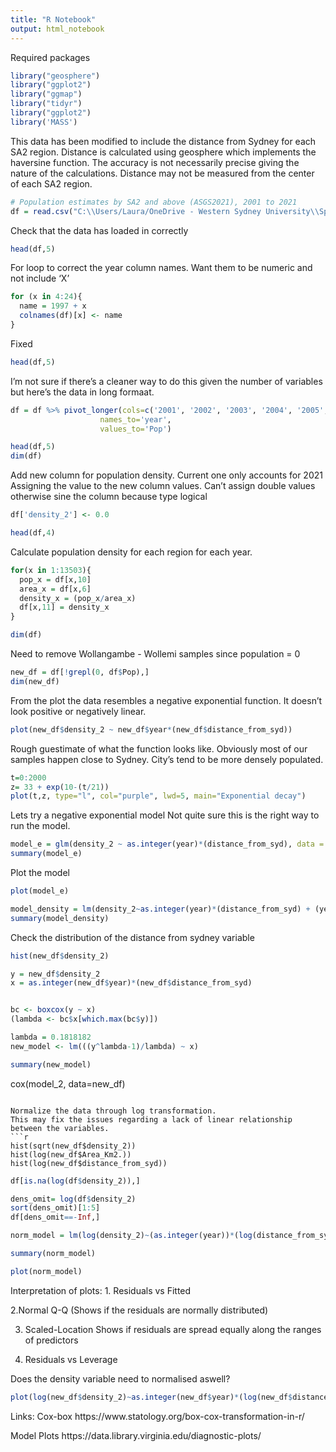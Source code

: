 ```yaml
---
title: "R Notebook"
output: html_notebook
---
```




Required packages
```r
library("geosphere")
library("ggplot2")
library("ggmap")
library("tidyr")
library("ggplot2")
library('MASS')
```


This data has been modified to include the distance from Sydney for each SA2 region. 
Distance is calculated using geosphere which implements the haversine function. 
The accuracy is not necessarily precise giving the nature of the calculations. 
Distance may not be measured from the center of each SA2 region.
```r
# Population estimates by SA2 and above (ASGS2021), 2001 to 2021
df = read.csv("C:\\Users/Laura/OneDrive - Western Sydney University\\Spring 2022\\Mathematics Project\\Data Sets Modified\\Population_done.csv")
```

Check that the data has loaded in correctly 
```r
head(df,5)
```


For loop to correct the year column names. Want them to be numeric and not include 'X'
```r
for (x in 4:24){
  name = 1997 + x
  colnames(df)[x] <- name
}
```

Fixed
```r
head(df,5)
```

I'm not sure if there's a cleaner way to do this given the number of variables 
but here's the data in long formaat.
```r
df = df %>% pivot_longer(cols=c('2001', '2002', '2003', '2004', '2005', '2006', '2007', '2008', '2009', '2010',  '2011', '2012', '2013', '2014', '2015', '2016', '2017', '2018', '2019', '2020', '2021'),
                    names_to='year',
                    values_to='Pop')
```

```r
head(df,5)
dim(df)
```

Add new column for population density. Current one only accounts for 2021
Assigning the value to the new column values. Can't assign double values otherwise sine the column 
because type logical
```r
df['density_2'] <- 0.0
```


```r
head(df,4)
```

Calculate population density for each region for each year.
```r
for(x in 1:13503){
  pop_x = df[x,10]
  area_x = df[x,6]
  density_x = (pop_x/area_x)
  df[x,11] = density_x
}
```

```r
dim(df)
```


Need to remove Wollangambe - Wollemi samples since population = 0	
```r
new_df = df[!grepl(0, df$Pop),]
dim(new_df)
```

From the plot the data resembles a negative exponential function. 
It doesn't look positive or negatively linear. 
```r
plot(new_df$density_2 ~ new_df$year*(new_df$distance_from_syd))

```

Rough guestimate of what the function looks like.
Obviously most of our samples happen close to Sydney. City's tend to be more densely populated.
```r
t=0:2000
z= 33 + exp(10-(t/21))
plot(t,z, type="l", col="purple", lwd=5, main="Exponential decay")
```
Lets try a negative exponential model
Not quite sure this is the right way to run the model. 
```r
model_e = glm(density_2 ~ as.integer(year)*(distance_from_syd), data = new_df)
summary(model_e)
```



Plot the model
```r
plot(model_e)
```




```r
model_density = lm(density_2~as.integer(year)*(distance_from_syd) + (year=='2020')*(distance_from_syd), data = new_df)
summary(model_density)
```

Check the distribution of the distance from sydney variable 
```r
hist(new_df$density_2)


```






```r
y = new_df$density_2
x = as.integer(new_df$year)*(new_df$distance_from_syd)


bc <- boxcox(y ~ x)
(lambda <- bc$x[which.max(bc$y)])
```

```r
lambda = 0.1818182
new_model <- lm(((y^lambda-1)/lambda) ~ x)
```

```r
summary(new_model)
```


cox(model_2, data=new_df)
```

Normalize the data through log transformation. 
This may fix the issues regarding a lack of linear relationship between the variables.
```r
hist(sqrt(new_df$density_2))
hist(log(new_df$Area_Km2.))
hist(log(new_df$distance_from_syd))
```


```r
df[is.na(log(df$density_2)),]
```


```r
dens_omit= log(df$density_2)
sort(dens_omit)[1:5]
df[dens_omit==-Inf,]
```




```r
norm_model = lm(log(density_2)~(as.integer(year))*(log(distance_from_syd)), data=new_df)
```

```r
summary(norm_model)
```
```r
plot(norm_model)
```

Interpretation of plots:
1. Residuals vs Fitted


2.Normal Q-Q (Shows if the residuals are normally distributed)


3. Scaled-Location
Shows if residuals are spread equally along the ranges of predictors

4. Residuals vs Leverage 




Does the density variable need to normalised aswell?

```r
plot(log(new_df$density_2)~as.integer(new_df$year)*(log(new_df$distance_from_syd)))
```




Links:
Cox-box
https://www.statology.org/box-cox-transformation-in-r/

Model Plots
https://data.library.virginia.edu/diagnostic-plots/

